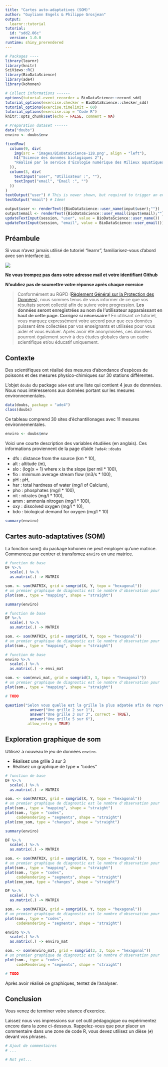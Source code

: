 ```yaml
---
title: "Cartes auto-adaptatives (SOM)"
author: "Guyliann Engels & Philippe Grosjean"
output:
  learnr::tutorial
tutorial:
  id: "sdd2.06c"
  version: 1.0.0
runtime: shiny_prerendered
---
```


```r
# Packages ----
library(learnr)
library(knitr)
SciViews::R()
library(BioDataScience)
library(ade4)
library(kohonen)

# Collect informations ------
options(tutorial.event_recorder = BioDataScience::record_sdd)
tutorial_options(exercise.checker = BioDataScience::checker_sdd)
tutorial_options(exercise.timelimit = 60)
tutorial_options(exercise.cap = "Code R")
knitr::opts_chunk$set(echo = FALSE, comment = NA)

# Preparation dataset ------
data("doubs")
enviro <- doubs$env
```

```r
fixedRow(
  column(9, div(
    img(src = 'images/BioDataScience-128.png', align = "left"),
    h1("Science des données biologiques 2"),
    "Réalisé par le service d'Écologie numérique des Milieux aquatiques, Université de Mons (Belgique)"
  )),
  column(3, div(
    textInput("user", "Utilisateur :", ""),
    textInput("email", "Email :", "")
  ))
)
textOutput("user") # This is newer shown, but required to trigger an event!
textOutput("email") # Idem!
```

```r
output$user <- renderText({BioDataScience::user_name(input$user);""})
output$email <- renderText({BioDataScience::user_email(input$email);""})
updateTextInput(session, "user", value = BioDataScience::user_name())
updateTextInput(session, "email", value = BioDataScience::user_email())
```

## Préambule

Si vous n'avez jamais utilisé de tutoriel "learnr", familiarisez-vous d'abord avec son interface [ici](http://biodatascience-course.sciviews.org/sdd-umons/learnr.html).

![](images/attention.jpg)

**Ne vous trompez pas dans votre adresse mail et votre identifiant Github**

**N'oubliez pas de soumettre votre réponse après chaque exercice**

> Conformément au RGPD ([Règlement Général sur la Protection des Données](https://ec.europa.eu/info/law/law-topic/data-protection/reform/rules-business-and-organisations/principles-gdpr_fr)), nous sommes tenus de vous informer de ce que vos résultats seront collecté afin de suivre votre progression. **Les données seront enregistrées au nom de l'utilisateur apparaissant en haut de cette page. Corrigez si nécessaire !** En utilisant ce tutoriel, vous marquez expressément votre accord pour que ces données puissent être collectées par vos enseignants et utilisées pour vous aider et vous évaluer. Après avoir été anonymisées, ces données pourront également servir à des études globales dans un cadre scientifique et/ou éducatif uniquement.

## Contexte 

Des scientifiques ont réalisé des mesures d'abondance d'espèces de poissons et des mesures physico-chimiques sur 30 stations différentes.

L'objet `doubs` du package `ade4` est une liste qui contient 4 jeux de donnnées. Nous nous intéresserons aux données portant sur les mesures environnementales.

```r
data(doubs, package = "ade4")
class(doubs)
```

Ce tableau comprend 30 sites d'échantillonages avec 11 mesures environnementales.

```r
enviro <- doubs$env
```

Voici une courte description des variables étudiées (en anglais). Ces informations proviennent de la page d'aide `?ade4::doubs`

- dfs : distance from the source (km * 10), 
- alt : altitude (m), 
- slo : (log(x + 1) where x is the slope (per mil * 100), 
- flo : minimum average stream flow (m3/s * 100), 
- pH : pH,
- har : total hardness of water (mg/l of Calcium), 
- pho : phosphates (mg/l * 100), 
- nit : nitrates (mg/l * 100), 
- amm : ammonia nitrogen (mg/l * 100), 
- oxy : dissolved oxygen (mg/l * 10), 
- bdo : biological demand for oxygen (mg/l * 10)

```r
summary(enviro)
```

## Cartes auto-adaptatives (SOM)

La fonction som() du package kohonen ne peut employer qu'une matrice. Commencez par centrer et transfomez `enviro` en une matrice.

```r
# function de base
DF %>.%
  scale(.) %>.%
  as.matrix(.) -> MATRIX

som. <- som(MATRIX, grid = somgrid(X, Y, topo = "hexagonal"))
# un premier graphique de diagnostic est le nombre d'observation pour 
plot(som., type = "mapping", shape = "straight")
```

```r
summary(enviro)
```

```r
# function de base
DF %>.%
  scale(.) %>.%
  as.matrix(.) -> MATRIX

som. <- som(MATRIX, grid = somgrid(X, Y, topo = "hexagonal"))
# un premier graphique de diagnostic est le nombre d'observation pour 
plot(som., type = "mapping", shape = "straight")
```

```r
# function de base
enviro %>.%
  scale(.) %>.%
  as.matrix(.) -> envi_mat

som. <- som(envi_mat, grid = somgrid(3, 3, topo = "hexagonal"))
# un premier graphique de diagnostic est le nombre d'observation pour 
plot(som., type = "mapping", shape = "straight")
```

```r
# TODO
```

```r
question("Selon vous quelle est la grille la plus adpatée afin de représenter les données provenant d `enviro` ?",
           answer("Une grille 2 sur 1"),
           answer("Une grille 3 sur 3", correct = TRUE),
           answer("Une grille 5 sur 6"),
          allow_retry = TRUE)
```

## Exploration graphique de som

Utilisez à nouveau le jeu de données `enviro`. 

- Réalisez une grille 3 sur 3
- Réalisez un graphique de type = "codes"

```r
# function de base
DF %>.%
  scale(.) %>.%
  as.matrix(.) -> MATRIX

som. <- som(MATRIX, grid = somgrid(X, Y, topo = "hexagonal"))
# un premier graphique de diagnostic est le nombre d'observation pour 
plot(som., type = "mapping", shape = "straight")
plot(som., type = "codes", 
     codeRendering = "segments", shape = "straight")
plot(zoo_som, type = "changes", shape = "straight")
```

```r
summary(enviro)
```

```r
DF %>.%
  scale(.) %>.%
  as.matrix(.) -> MATRIX

som. <- som(MATRIX, grid = somgrid(X, Y, topo = "hexagonal"))
# un premier graphique de diagnostic est le nombre d'observation pour 
plot(som., type = "mapping", shape = "straight")
plot(som., type = "codes", 
     codeRendering = "segments", shape = "straight")
plot(zoo_som, type = "changes", shape = "straight")
```

```r
DF %>.%
  scale(.) %>.%
  as.matrix(.) -> MATRIX

som. <- som(MATRIX, grid = somgrid(X, Y, topo = "hexagonal"))
# un premier graphique de diagnostic est le nombre d'observation pour 
plot(som., type = "codes", 
     codeRendering = "segments", shape = "straight")
```

```r
enviro %>.%
  scale(.) %>.%
  as.matrix(.) -> enviro_mat

som. <- som(enviro_mat, grid = somgrid(3, 3, topo = "hexagonal"))
# un premier graphique de diagnostic est le nombre d'observation pour 
plot(som., type = "codes", 
     codeRendering = "segments", shape = "straight")
```

```r
# TODO
```

Après avoir réalisé ce graphiques, tentez de l'analyser. 

## Conclusion

Vous venez de terminer votre séance d'exercice.

Laissez nous vos impressions sur cet outil pédagogique ou expérimentez encore dans la zone ci-dessous. Rappelez-vous que pour placer un commentaire dans une zone de code R, vous devez utilisez un dièse (`#`) devant vos phrases.

```r
# Ajout de commentaires 
# ...
```

```r
# Not yet...
```
